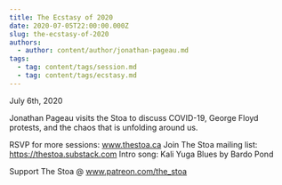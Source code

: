 ```yaml
---
title: The Ecstasy of 2020
date: 2020-07-05T22:00:00.000Z
slug: the-ecstasy-of-2020
authors:
  - author: content/author/jonathan-pageau.md
tags:
  - tag: content/tags/session.md
  - tag: content/tags/ecstasy.md
---
```


July 6th, 2020

Jonathan Pageau visits the Stoa to discuss COVID-19, George Floyd protests, and the chaos that is unfolding around us.

RSVP for more sessions: www.thestoa.ca
Join The Stoa mailing list: https://thestoa.substack.com
Intro song: Kali Yuga Blues by Bardo Pond

Support The Stoa @ www.patreon.com/the_stoa
